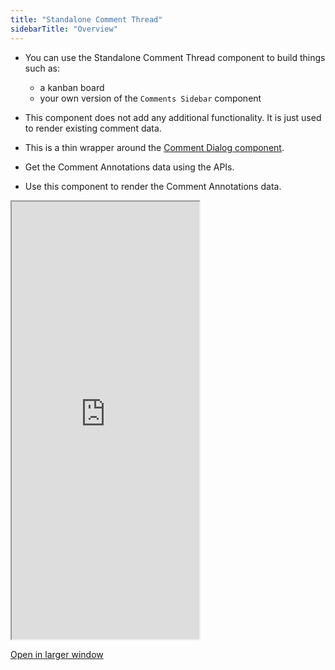 ```yaml
---
title: "Standalone Comment Thread"
sidebarTitle: "Overview"
---
```


- You can use the Standalone Comment Thread component to build things such as:
  - a kanban board
  - your own version of the `Comments Sidebar` component

- This component does not add any additional functionality. It is just used to render existing comment data.
- This is a thin wrapper around the [Comment Dialog component](/ui-customization/features/async/comments/comment-dialog-components).
- Get the Comment Annotations data using the APIs.
- Use this component to render the Comment Annotations data.

<Frame>
    <iframe
      src="https://landing-page-demo-velt.vercel.app/?feature=comment-thread"
      allow="camera; microphone"
      className="w-full"
      height="700px"
    ></iframe>
</Frame>

[Open in larger window](https://landing-page-demo-velt.vercel.app/?feature=comment-thread)


